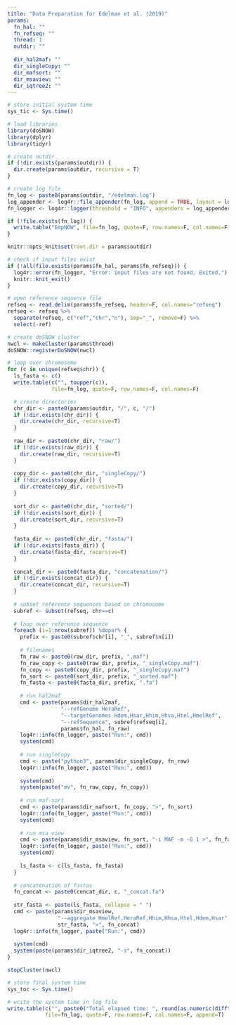```yaml
---
title: "Data Preparation for Edelman et al. (2019)"
params:
  fn_hal: ""
  fn_refseq: ""
  thread: 1
  outdir: ""
  
  dir_hal2maf: ""
  dir_singleCopy: ""
  dir_mafsort: ""
  dir_msaview: ""
  dir_iqtree2: ""
---
```


```r
# store initial system time
sys_tic <- Sys.time()

# load libraries
library(doSNOW)
library(dplyr)
library(tidyr)

# create outdir
if (!dir.exists(params$outdir)) {
  dir.create(params$outdir, recursive = T)
}

# create log file
fn_log <- paste0(params$outdir, "/edelman.log")
log_appender <- log4r::file_appender(fn_log, append = TRUE, layout = log4r::default_log_layout())
fn_logger <- log4r::logger(threshold = "INFO", appenders = log_appender)

if (!file.exists(fn_log)) {
  write.table("EmpNOW", file=fn_log, quote=F, row.names=F, col.names=F)
}

knitr::opts_knit$set(root.dir = params$outdir)
```

```r
# check if input files exist
if (!all(file.exists(params$fn_hal, params$fn_refseq))) {
  log4r::error(fn_logger, "Error: input files are not found. Exited.")
  knitr::knit_exit()
}

# open reference sequence file
refseq <- read.delim(params$fn_refseq, header=F, col.names="refseq")
refseq <- refseq %>%
  separate(refseq, c("ref","chr","n"), sep="_", remove=F) %>%
  select(-ref)

# create doSNOW cluster
nwcl <- makeCluster(params$thread)
doSNOW::registerDoSNOW(nwcl)

# loop over chromosome
for (c in unique(refseq$chr)) {
  ls_fasta <- c()
  write.table(c("", toupper(c)),
              file=fn_log, quote=F, row.names=F, col.names=F)

  # create directories
  chr_dir <- paste0(params$outdir, "/", c, "/")
  if (!dir.exists(chr_dir)) {
    dir.create(chr_dir, recursive=T)
  }
  
  raw_dir <- paste0(chr_dir, "raw/")
  if (!dir.exists(raw_dir)) {
    dir.create(raw_dir, recursive=T)
  }
  
  copy_dir <- paste0(chr_dir, "singleCopy/")
  if (!dir.exists(copy_dir)) {
    dir.create(copy_dir, recursive=T)
  }
  
  sort_dir <- paste0(chr_dir, "sorted/")
  if (!dir.exists(sort_dir)) {
    dir.create(sort_dir, recursive=T)
  }
  
  fasta_dir <- paste0(chr_dir, "fasta/")
  if (!dir.exists(fasta_dir)) {
    dir.create(fasta_dir, recursive=T)
  }
  
  concat_dir <- paste0(fasta_dir, "concatenation/")
  if (!dir.exists(concat_dir)) {
    dir.create(concat_dir, recursive=T)
  }
  
  # subset reference sequences based on chromosome
  subref <- subset(refseq, chr==c)
  
  # loop over reference sequence
  foreach (i=1:nrow(subref)) %dopar% {
    prefix <- paste0(subref$chr[i], "_", subref$n[i])
    
    # filenames
    fn_raw <- paste0(raw_dir, prefix, ".maf")
    fn_raw_copy <- paste0(raw_dir, prefix, "_singleCopy.maf")
    fn_copy <- paste0(copy_dir, prefix, "_singleCopy.maf")
    fn_sort <- paste0(sort_dir, prefix, "_sorted.maf")
    fn_fasta <- paste0(fasta_dir, prefix, ".fa")
    
    # run hal2maf
    cmd <- paste(params$dir_hal2maf,
                 "--refGenome HeraRef",
                 "--targetGenomes Hdem,Hsar,Hhim,Hhsa,Htel,HmelRef",
                 "--refSequence", subref$refseq[i],
                 params$fn_hal, fn_raw)
    log4r::info(fn_logger, paste("Run:", cmd))
    system(cmd)
    
    # run singleCopy
    cmd <- paste("python3", params$dir_singleCopy, fn_raw)
    log4r::info(fn_logger, paste("Run:", cmd))
    
    system(cmd)
    system(paste("mv", fn_raw_copy, fn_copy))
    
    # run maf-sort
    cmd <- paste(params$dir_mafsort, fn_copy, ">", fn_sort)
    log4r::info(fn_logger, paste("Run:", cmd))
    system(cmd)
    
    # run msa_view
    cmd <- paste(params$dir_msaview, fn_sort, "-i MAF -m -G 1 >", fn_fasta)
    log4r::info(fn_logger, paste("Run:", cmd))
    system(cmd)
    
    ls_fasta <- c(ls_fasta, fn_fasta)
  }
  
  # concatenation of fastas
  fn_concat <- paste0(concat_dir, c, "_concat.fa")
  
  str_fasta <- paste(ls_fasta, collapse = " ")
  cmd <- paste(params$dir_msaview,
                "--aggregate HmelRef,HeraRef,Hhim,Hhsa,Htel,Hdem,Hsar",
                str_fasta, ">", fn_concat)
  log4r::info(fn_logger, paste("Run:", cmd))
  
  system(cmd)
  system(paste(params$dir_iqtree2, "-s", fn_concat))
}

stopCluster(nwcl)
```

```r
# store final system time
sys_toc <- Sys.time()

# write the system time in log file
write.table(c("", paste0("Total elapsed time: ", round(as.numeric(difftime(sys_toc, sys_tic, units = "mins")), 3), " mins")),
            file=fn_log, quote=F, row.names=F, col.names=F, append=T)
```